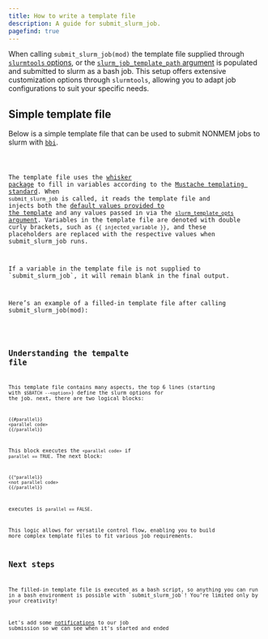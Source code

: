 ```yaml
---
title: How to write a template file
description: A guide for submit_slurm_job.
pagefind: true
---
```



When calling `submit_slurm_job(mod)` the template file supplied through [`slurmtools` options](/guides/1_getting_started#slurmtools-options), or the [`slurm_job_template_path` argument](/reference/submit_slurm_job_reference#using-the-slurm_job_template_path-argument) is populated and submitted to slurm as a bash job.  This setup offers extensive customization options through `slurmtools`, allowing you to adapt job configurations to suit your specific needs.

## Simple template file
Below is a simple template file that can be used to submit NONMEM jobs to slurm with [`bbi`](https://github.com/metrumresearchgroup/bbi). 


<Code title='slurm-job.tmpl' lang='bash' code={tmpl}/>

The template file uses the [whisker package](https://github.com/edwindj/whisker?tab=readme-ov-file) to fill in variables according to the [Mustache templating standard](https://mustache.github.io). When `submit_slurm_job` is called, it reads the template file and injects both the [default values provided to the template](/reference/values_provided_to_template) and any values passed in via the [`slurm_template_opts` argument](/reference/submit_slurm_job_reference#using-the-slurm_template_opts-argument). Variables in the template file are denoted with double curly brackets, such as `{{ injected_variable }}`, and these placeholders are replaced with the respective values when submit_slurm_job runs.

<Aside type="note"> 
If a variable in the template file is not supplied to `submit_slurm_job`, it will remain blank in the final output. 
</Aside>

Here’s an example of a filled-in template file after calling submit_slurm_job(mod):


<Code title='1001.sh' lang='bash' code={filled_tmpl}/>

## Understanding the tempalte file

This template file contains many aspects, the top 6 lines (starting with `$SBATCH --<option>`) define the slurm options for the job. next, there are two logical blocks:
```
{{#parallel}}
<parallel code>
{{/parallel}}
```
This block executes the `<parallel code>` if `parallel == TRUE`. The next block:
```
{{^parallel}}
<not parallel code>
{{/parallel}}
```
executes is `parallel == FALSE`.

This logic allows for versatile control flow, enabling you to build more complex template files to fit various job requirements.

## Next steps

<Aside type='tip'>
The filled-in template file is executed as a bash script, so anything you can run in a bash environment is possible with `submit_slurm_job`! You’re limited only by your creativity!
</Aside>

Let's add some [notifications](/blogs/simple_notifications) to our job submission so we can see when it's started and ended